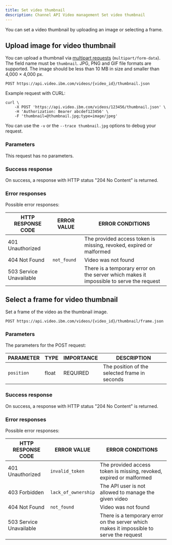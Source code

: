 ```yaml
---
title: Set video thumbnail
description: Channel API Video management Set video thumbnail
---
```


You can set a video thumbnail by uploading an image or selecting a frame.

## Upload image for video thumbnail

You can upload a thumbnail via [multipart requests](https://www.w3.org/TR/html401/interact/forms.html#h-17.13.4.2) (`multipart/form-data`). The field name must be `thumbnail`. JPG, PNG and GIF file formats are supported. The image should be less than 10 MB in size and smaller than 4,000 × 4,000 px.

```
POST https://api.video.ibm.com/videos/{video_id}/thumbnail.json
```

Example request with CURL:

```
curl \
	-X POST 'https://api.video.ibm.com/videos/123456/thumbnail.json' \
	-H 'Authorization: Bearer abcdef123456' \
	-F 'thumbnail=@thumbnail.jpg;type=image/jpeg'
```


You can use the `-v` or the `--trace thumbnail.jpg` options to debug your request.

### Parameters

This request has no parameters.

### Success response

On success, a response with HTTP status "204 No Content" is returned.

### Error responses

Possible error responses:

| HTTP RESPONSE CODE | ERROR VALUE | ERROR CONDITIONS |
| ------------------ | ----------- | ---------------- |
| 401 Unauthorized | | The provided access token is missing, revoked, expired or malformed |
| 404 Not Found | `not_found` | Video was not found |
| 503 Service Unavailable | | There is a temporary error on the server which makes it impossible to serve the request |

## Select a frame for video thumbnail

Set a frame of the video as the thumbnail image.

```
POST https://api.video.ibm.com/videos/{video_id}/thumbnail/frame.json
```

### Parameters

The parameters for the POST request:

| PARAMETER | TYPE | IMPORTANCE | DESCRIPTION |
| --------- | ---- | ---------- | ----------- |
| `position` | float | REQUIRED | The position of the selected frame in seconds |

### Success response

On success, a response with HTTP status "204 No Content" is returned.

### Error responses

Possible error responses:

| HTTP RESPONSE CODE | ERROR VALUE | ERROR CONDITIONS |
| ------------------ | ----------- | ---------------- |
| 401 Unauthorized | `invalid_token` | The provided access token is missing, revoked, expired or malformed |
| 403 Forbidden | `lack_of_ownership` | The API user is not allowed to manage the given video |
| 404 Not Found | `not_found` | Video was not found |
| 503 Service Unavailable | | There is a temporary error on the server which makes it impossible to serve the request |


